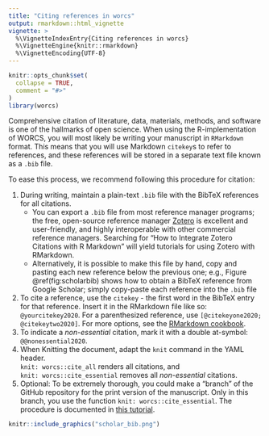 ---
title: "Citing references in worcs"
output: rmarkdown::html_vignette
vignette: >
  %\VignetteIndexEntry{Citing references in worcs}
  %\VignetteEngine{knitr::rmarkdown}
  %\VignetteEncoding{UTF-8}
---

```{r, include = FALSE}
knitr::opts_chunk$set(
  collapse = TRUE,
  comment = "#>"
)
library(worcs)
```

Comprehensive citation of literature, data, materials, methods, and software
is one of the hallmarks of open science. When using the R-implementation of
WORCS, you will most likely be writing your manuscript in `RMarkdown` format.
This means that you will use Markdown `citekey`s to refer to references, and 
these references will be stored in a separate text file known as a `.bib` file.

To ease this process, we recommend following this procedure for citation:

1. During writing, maintain a plain-text `.bib` file with the BibTeX references
for all citations.
    + You can export a `.bib` file from most reference manager
    programs; the free, open-source reference manager
    [Zotero](https://www.zotero.org/download/) is excellent and user-friendly,
    and highly interoperable with other commercial reference managers. Searching for "How to Integrate Zotero Citations with R Markdown" will yield tutorials for using Zotero with RMarkdown.
    + Alternatively, it is possible to make this file by hand, copy and pasting
    each new reference below
    the previous one; e.g., Figure \@ref(fig:scholarbib) shows how to obtain a
    BibTeX reference from Google Scholar; simply copy-paste each reference into
    the `.bib` file
2. To cite a reference, use the `citekey` - the first word in the BibTeX entry
for that reference. Insert it in the RMarkdown file like so: `@yourcitekey2020`.
For a parenthesized reference, use `[@citekeyone2020; @citekeytwo2020]`. For
more options, see the [RMarkdown cookbook](https://bookdown.org/yihui/rmarkdown-cookbook/bibliography.html).
3. To indicate a *non-essential* citation, mark it with a double at-symbol: `@@nonessential2020`.
4. When Knitting the document, adapt the `knit` command in the YAML header.  
  `knit: worcs::cite_all` renders all citations, and  
  `knit: worcs::cite_essential` removes all *non-essential* citations.
5. Optional: To be extremely thorough, you could make a "branch" of the GitHub repository for the print version of the manuscript. Only in this branch, you use the function `knit: worcs::cite_essential`. The procedure is documented in [this tutorial](http://rstudio-pubs-static.s3.amazonaws.com/142364_3b344a38149b465c8ebc9a8cd2eee3aa.html).

```{r, scholarbib, echo = FALSE, fig.cap="Exporting a BibTex reference from Google Scholar"}
knitr::include_graphics("scholar_bib.png")
```
